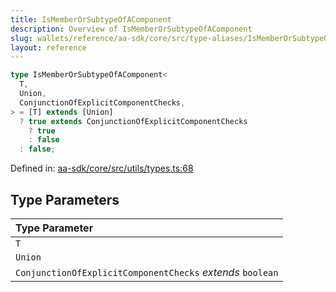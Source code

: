 ```yaml
---
title: IsMemberOrSubtypeOfAComponent
description: Overview of IsMemberOrSubtypeOfAComponent
slug: wallets/reference/aa-sdk/core/src/type-aliases/IsMemberOrSubtypeOfAComponent
layout: reference
---
```


```ts
type IsMemberOrSubtypeOfAComponent<
  T,
  Union,
  ConjunctionOfExplicitComponentChecks,
> = [T] extends [Union]
  ? true extends ConjunctionOfExplicitComponentChecks
    ? true
    : false
  : false;
```

Defined in: [aa-sdk/core/src/utils/types.ts:68](https://github.com/alchemyplatform/aa-sdk/blob/49e74eee8606f480b200b4612d00d950da8a8742/aa-sdk/core/src/utils/types.ts#L68)

## Type Parameters

| Type Parameter                                             |
| :--------------------------------------------------------- |
| `T`                                                        |
| `Union`                                                    |
| `ConjunctionOfExplicitComponentChecks` _extends_ `boolean` |
